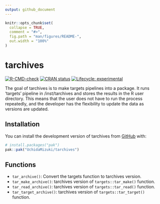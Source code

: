 ```yaml
---
output: github_document
---
```


<!-- README.md is generated from README.Rmd. Please edit that file -->

```r
knitr::opts_chunk$set(
  collapse = TRUE,
  comment = "#>",
  fig.path = "man/figures/README-",
  out.width = "100%"
)
```

# tarchives

<!-- badges: start -->
[![R-CMD-check](https://github.com/UchidaMizuki/tarchives/actions/workflows/R-CMD-check.yaml/badge.svg)](https://github.com/UchidaMizuki/tarchives/actions/workflows/R-CMD-check.yaml)
[![CRAN status](https://www.r-pkg.org/badges/version/tarchives)](https://CRAN.R-project.org/package=tarchives)
[![Lifecycle: experimental](https://img.shields.io/badge/lifecycle-experimental-orange.svg)](https://lifecycle.r-lib.org/articles/stages.html#experimental)
<!-- badges: end -->

The goal of tarchives is to make targets pipelines into a package.
It runs 'targets' pipeline in /inst/tarchives and stores the results in the R user directory. 
This means that the user does not have to run the process repeatedly, and the developer has the flexibility to update the data as versions are updated.

## Installation

You can install the development version of tarchives from [GitHub](https://github.com/) with:

``` r
# install.packages("pak")
pak::pak("UchidaMizuki/tarchives")
```

## Functions

-   `tar_archive()`: Convert the targets function to tarchives version.
-   `tar_make_archive()`: tarchives version of `targets::tar_make()` function.
-   `tar_read_archive()`: tarchives version of `targets::tar_read()` function.
-   `tar_target_archive()`: tarchives version of `targets::tar_target()` function.

